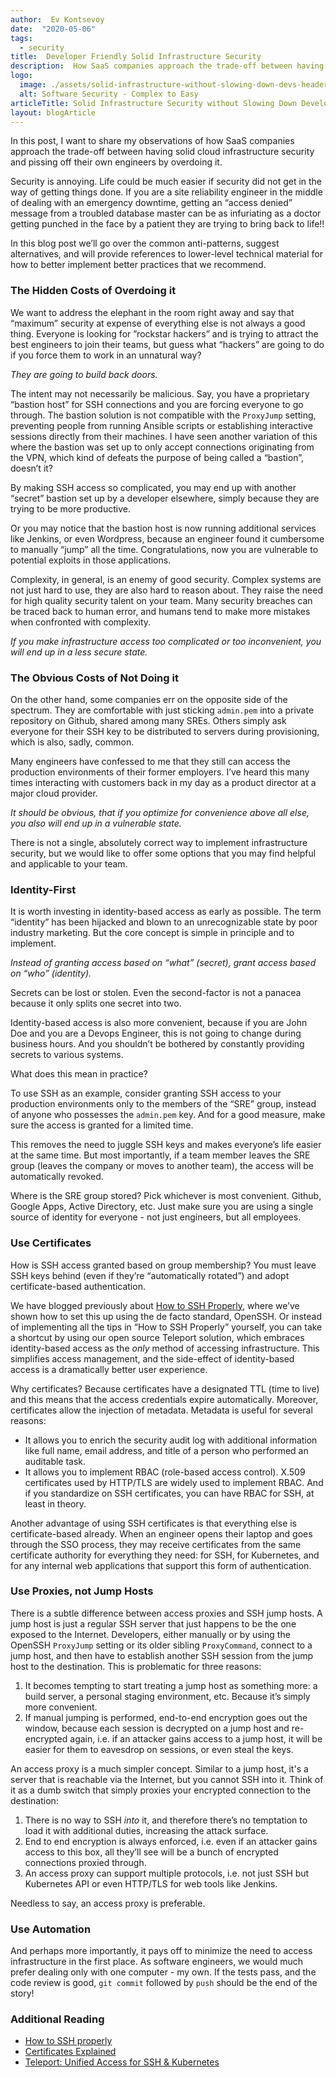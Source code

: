 ```yaml
---
author:  Ev Kontsevoy
date:  "2020-05-06"
tags:
  - security
title:  Developer Friendly Solid Infrastructure Security
description:  How SaaS companies approach the trade-off between having solid cloud infrastructure security and upsetting their own engineers by overdoing it
logo:
  image: ./assets/solid-infrastructure-without-slowing-down-devs-header.png
  alt: Software Security - Complex to Easy
articleTitle: Solid Infrastructure Security without Slowing Down Developers
layout: blogArticle
---
```



In this post, I want to share my observations of how SaaS companies approach the trade-off between having solid cloud infrastructure security and pissing off their own engineers by overdoing it.

Security is annoying. Life could be much easier if security did not get in the way of getting things done. If you are a site reliability engineer in the middle of dealing with an emergency downtime, getting an “access denied” message from a troubled database master can be as infuriating as a doctor getting punched in the face by a patient they are trying to bring back to life!!

In this blog post we’ll go over the common anti-patterns, suggest alternatives, and will provide references to lower-level technical material for how to better implement better practices that we recommend.


### The Hidden Costs of Overdoing it

We want to address the elephant in the room right away and say that “maximum” security at expense of everything else is not always a good thing. Everyone is looking for ”rockstar hackers” and is trying to attract the best engineers to join their teams, but guess what “hackers” are going to do if you force them to work in an unnatural way?

_They are going to build back doors._

The intent may not necessarily be malicious. Say, you have a proprietary “bastion host” for SSH connections and you are forcing everyone to go through. The bastion solution is not compatible with the `ProxyJump` setting, preventing people from running Ansible scripts or establishing interactive sessions directly from their machines. I have seen another variation of this where the bastion was set up to only accept connections originating from the VPN, which kind of defeats the purpose of being called a “bastion”, doesn’t it?

By making SSH access so complicated, you may end up with another “secret” bastion set up by a developer elsewhere, simply because they are trying to be more productive.

Or you may notice that the bastion host is now running additional services like Jenkins, or even Wordpress, because an engineer found it cumbersome to manually “jump” all the time. Congratulations, now you are vulnerable to potential exploits in those applications.

Complexity, in general, is an enemy of good security. Complex systems are not just hard to use, they are also hard to reason about. They raise the need for high quality security talent on your team. Many security breaches can be traced back to human error, and humans tend to make more mistakes when confronted with complexity.

_If you make infrastructure access too complicated or too inconvenient, you will end up in a less secure state._


### The Obvious Costs of Not Doing it

On the other hand, some companies err on the opposite side of the spectrum. They are comfortable with just sticking `admin.pem` into a private repository on Github, shared among many SREs. Others simply ask everyone for their SSH key to be distributed to servers during provisioning, which is also, sadly, common.

Many engineers have confessed to me that they still can access the production environments of their former employers. I’ve heard this many times interacting with customers back in my day as a product director at a major cloud provider.

_It should be obvious, that if you optimize for convenience above all else, you also will end up in a vulnerable state._

There is not a single, absolutely correct way to implement infrastructure security, but we would like to offer some options that you may find helpful and applicable to your team.


### Identity-First

It is worth investing in identity-based access as early as possible. The term “identity” has been hijacked and blown to an unrecognizable state by poor industry marketing. But the core concept is simple in principle and to implement.

_Instead of granting access based on “what” (secret), grant access based on “who” (identity)._

Secrets can be lost or stolen. Even the second-factor is not a panacea because it only splits one secret into two.

Identity-based access is also more convenient, because if you are John Doe and you are a Devops Engineer, this is not going to change during business hours. And you shouldn’t be bothered by constantly providing secrets to various systems.

What does this mean in practice?

To use SSH as an example, consider granting SSH access to your production environments only to the members of the “SRE” group, instead of anyone who possesses the `admin.pem` key. And for a good measure, make sure the access is granted for a limited time.

This removes the need to juggle SSH keys and makes everyone’s life easier at the same time. But most importantly, if a team member leaves the SRE group (leaves the company or moves to another team), the access will be automatically revoked.

Where is the SRE group stored? Pick whichever is most convenient. Github, Google Apps, Active Directory, etc. Just make sure you are using a single source of identity for everyone - not just engineers, but all employees.


### Use Certificates

How is SSH access granted based on group membership? You must leave SSH keys behind (even if they’re “automatically rotated”) and adopt certificate-based authentication.

We have blogged previously about [How to SSH Properly](/how-to-ssh-properly/), where we’ve shown how to set this up using the de facto standard, OpenSSH. Or instead of implementing all the tips in “How to SSH Properly” yourself, you can take a shortcut by using our open source Teleport solution, which embraces identity-based access as the _only_ method of accessing infrastructure. This simplifies access management, and the side-effect of identity-based access is a dramatically better user experience.

Why certificates? Because certificates have a designated TTL (time to live) and this means that the access credentials expire automatically. Moreover, certificates allow the injection of metadata. Metadata is useful for several reasons:

* It allows you to enrich the security audit log with additional information like full name, email address, and title of a person who performed an auditable task.
* It allows you to implement RBAC (role-based access control). X.509 certificates used by HTTP/TLS are widely used to implement RBAC. And if you standardize on SSH certificates, you can have RBAC for SSH, at least in theory.

Another advantage of using SSH certificates is that everything else is certificate-based already. When an engineer opens their laptop and goes through the SSO process, they may receive certificates from the same certificate authority for everything they need: for SSH, for Kubernetes, and for any internal web applications that support this form of authentication.


### Use Proxies, not Jump Hosts

There is a subtle difference between access proxies and SSH jump hosts. A jump
host is just a regular SSH server that just happens to be the one exposed to
the Internet. Developers, either manually or by using the OpenSSH `ProxyJump`
setting or its older sibling `ProxyCommand`, connect to a jump host, and then
have to establish another SSH session from the jump host to the destination.
This is problematic for three reasons:

1.  It becomes tempting to start treating a jump host as something more: a
    build server, a personal staging environment, etc. Because it’s simply more
    convenient.
2.  If manual jumping is performed, end-to-end encryption goes out the window,
    because each session is decrypted on a jump host and re-encrypted again,
    i.e. if an attacker gains access to a jump host, it will be easier for them
    to eavesdrop on sessions, or even steal the keys.

An access proxy is a much simpler concept. Similar to a jump host, it's a
server that is reachable via the Internet, but you cannot SSH into it. Think of
it as a dumb switch that simply proxies your encrypted connection to the
destination:

1. There is no way to SSH _into_ it, and therefore there’s no temptation to
   load it with additional duties, increasing the attack surface.
2. End to end encryption is always enforced, i.e. even if an attacker gains
   access to this box, all they’ll see will be a bunch of encrypted connections
   proxied through.
3. An access proxy can support multiple protocols, i.e. not just SSH but
   Kubernetes API or even HTTP/TLS for web tools like Jenkins.

Needless to say, an access proxy is preferable.

<EmailSubscribeViolet />

### Use Automation

And perhaps more importantly, it pays off to minimize the need to access infrastructure in the first place. As software engineers, we would much prefer dealing only with one computer - my own. If the tests pass, and the code review is good, `git commit` followed by `push` should be the end of the story!


### Additional Reading

* [How to SSH properly](/how-to-ssh-properly/)
* [Certificates Explained](/ssh-certificates/)
* [Teleport: Unified Access for SSH & Kubernetes](/)
